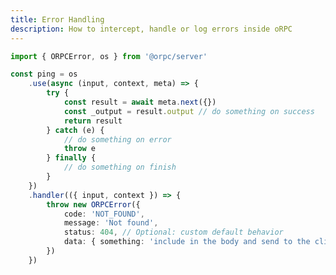 ```yaml
---
title: Error Handling
description: How to intercept, handle or log errors inside oRPC
---
```


```ts twoslash
import { ORPCError, os } from '@orpc/server'

const ping = os
    .use(async (input, context, meta) => {
        try {
            const result = await meta.next({})
            const _output = result.output // do something on success
            return result
        } catch (e) {
            // do something on error
            throw e
        } finally {
            // do something on finish
        }
    })
    .handler(({ input, context }) => {
        throw new ORPCError({
            code: 'NOT_FOUND',
            message: 'Not found',
            status: 404, // Optional: custom default behavior
            data: { something: 'include in the body and send to the client' } // pass data to the client
        })
    })
```

